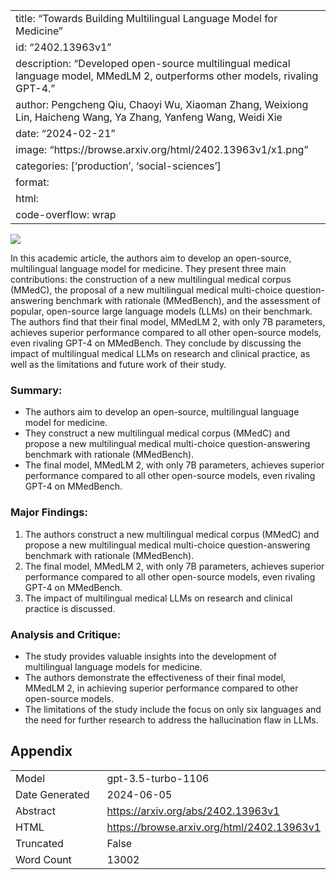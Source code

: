 
---
title: "Towards Building Multilingual Language Model for Medicine"
id: "2402.13963v1"
description: "Developed open-source multilingual medical language model, MMedLM 2, outperforms other models, rivaling GPT-4."
author: Pengcheng Qiu, Chaoyi Wu, Xiaoman Zhang, Weixiong Lin, Haicheng Wang, Ya Zhang, Yanfeng Wang, Weidi Xie
date: "2024-02-21"
image: "https://browse.arxiv.org/html/2402.13963v1/x1.png"
categories: ['production', 'social-sciences']
format:
  html:
    code-overflow: wrap
---

![](https://browse.arxiv.org/html/2402.13963v1/x1.png)

In this academic article, the authors aim to develop an open-source, multilingual language model for medicine. They present three main contributions: the construction of a new multilingual medical corpus (MMedC), the proposal of a new multilingual medical multi-choice question-answering benchmark with rationale (MMedBench), and the assessment of popular, open-source large language models (LLMs) on their benchmark. The authors find that their final model, MMedLM 2, with only 7B parameters, achieves superior performance compared to all other open-source models, even rivaling GPT-4 on MMedBench. They conclude by discussing the impact of multilingual medical LLMs on research and clinical practice, as well as the limitations and future work of their study.

### Summary:
- The authors aim to develop an open-source, multilingual language model for medicine.
- They construct a new multilingual medical corpus (MMedC) and propose a new multilingual medical multi-choice question-answering benchmark with rationale (MMedBench).
- The final model, MMedLM 2, with only 7B parameters, achieves superior performance compared to all other open-source models, even rivaling GPT-4 on MMedBench.

### Major Findings:
1. The authors construct a new multilingual medical corpus (MMedC) and propose a new multilingual medical multi-choice question-answering benchmark with rationale (MMedBench).
2. The final model, MMedLM 2, with only 7B parameters, achieves superior performance compared to all other open-source models, even rivaling GPT-4 on MMedBench.
3. The impact of multilingual medical LLMs on research and clinical practice is discussed.

### Analysis and Critique:
- The study provides valuable insights into the development of multilingual language models for medicine.
- The authors demonstrate the effectiveness of their final model, MMedLM 2, in achieving superior performance compared to other open-source models.
- The limitations of the study include the focus on only six languages and the need for further research to address the hallucination flaw in LLMs.

## Appendix

|          |          |
|----------|----------|
| Model     | gpt-3.5-turbo-1106       |
| Date Generated     | 2024-06-05       |
| Abstract | [https://arxiv.org/abs/2402.13963v1](https://arxiv.org/abs/2402.13963v1)        |
| HTML     | [https://browse.arxiv.org/html/2402.13963v1](https://browse.arxiv.org/html/2402.13963v1)       |
| Truncated       | False       |
| Word Count       | 13002       |
